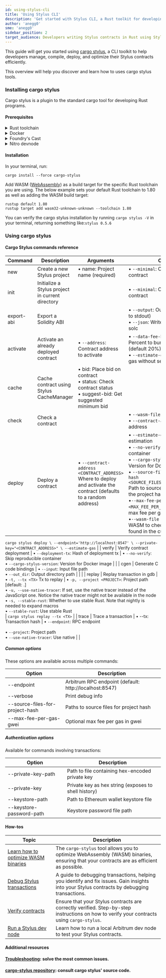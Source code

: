 ```yaml
---
id: using-stylus-cli
title: 'Using Stylus CLI'
description: 'Get started with Stylus CLI, a Rust toolkit for developing Stylus contracts'
author: 'anegg0'
sme: 'anegg0'
sidebar_position: 2
target_audience: Developers writing Stylus contracts in Rust using Stylus
---
```


This guide will get you started using [cargo stylus](https://github.com/OffchainLabs/cargo-stylus), a CLI toolkit to help developers manage, compile, deploy, and optimize their Stylus contracts efficiently.

This overview will help you discover and learn how to uses cargo stylus tools.

### Installing cargo stylus

Cargo stylus is a plugin to the standard cargo tool for developing Rust programs.

#### Prerequisites

<details>
<summary>Rust toolchain</summary>

Follow the instructions on [Rust Lang's installation page](https://www.rust-lang.org/tools/install) to install a complete Rust toolchain (v1.81 or older; v1.82 is currently not supported) on your system. After installation, ensure you can access the programs `rustup`, `rustc`, and `cargo` from your preferred terminal application.

</details>

<details>
<summary>Docker</summary>

We will use the testnet, and some `cargo stylus` commands will require Docker to operate.

You can download Docker from [Docker's website](https://www.docker.com/products/docker-desktop).

</details>

<details>
<summary>Foundry's Cast</summary>

[Foundry's Cast](https://book.getfoundry.sh/cast/) is a command-line tool for interacting with your EVM contracts.

</details>

<details>
<summary>Nitro devnode</summary>

Stylus is available on Arbitrum Sepolia, but we'll use nitro devnode, which has a pre-funded wallet, saving us the effort of wallet provisioning or running out of tokens to send transactions.

```shell title="Install your devnode"
git clone https://github.com/OffchainLabs/nitro-devnode.git
cd nitro-devnode
```

```shell title="Launch your devnode"
./run-dev-node.sh
```

</details>

#### Installation

In your terminal, run:

```shell
cargo install --force cargo-stylus
```

Add WASM ([WebAssembly](https://webassembly.org/)) as a build target for the specific Rust toolchain you are using. The below example sets your default Rust toolchain to 1.80 as well as adding the WASM build target:

```shell
rustup default 1.80
rustup target add wasm32-unknown-unknown --toolchain 1.80
```

You can verify the cargo stylus installation by running `cargo stylus -V` in your terminal, returning something like:`stylus 0.5.6`

### Using cargo stylus

#### Cargo Stylus commands reference

| Command    | Description                                      | Arguments                                                                                                          | Options                                                                                                                                                                                                                                                                                                                                                                                                                                                                                   | Examples usage                                        |
| ---------- | ------------------------------------------------ | ------------------------------------------------------------------------------------------------------------------ | ----------------------------------------------------------------------------------------------------------------------------------------------------------------------------------------------------------------------------------------------------------------------------------------------------------------------------------------------------------------------------------------------------------------------------------------------------------------------------------------- | ----------------------------------------------------- |
| new        | Create a new Stylus project                      | • name: Project name (required)                                                                                    | • `--minimal`: Create a minimal contract                                                                                                                                                                                                                                                                                                                                                                                                                                                  | `cargo stylus new <YOUR_PROJECT_NAME>`                |
| init       | Initialize a Stylus project in current directory |                                                                                                                    | • `--minimal`: Create a minimal contract                                                                                                                                                                                                                                                                                                                                                                                                                                                  | `cargo stylus init --minimal`                         |
| export-abi | Export a Solidity ABI                            |                                                                                                                    | • `--output`: Output file (defaults to stdout) <br />• `--json`: Write JSON ABI using solc                                                                                                                                                                                                                                                                                                                                                                                                | `cargo stylus export-abi --json`                      |
| activate   | Activate an already deployed contract            | • `--address`: Contract address to activate                                                                        | • `--data-fee-bump-percent`: Percent to bump estimated fee (default 20%) <br />• `--estimate-gas`: Only estimate gas without sending tx                                                                                                                                                                                                                                                                                                                                                   | `cargo stylus new <YOUR_PROJECT_NAME>`                |
| cache      | Cache contract using Stylus CacheManager         | • bid: Place bid on contract <br />• status: Check contract status <br />• suggest-bid: Get suggested minimum bid  |                                                                                                                                                                                                                                                                                                                                                                                                                                                                                           | `cargo stylus cache bid --address <CONTRACT_ADDRESS>` |
| check      | Check a contract                                 |                                                                                                                    | • `--wasm-file`: WASM to check <br />• `--contract-address`: Deploy address                                                                                                                                                                                                                                                                                                                                                                                                               |                                                       |
| deploy     | Deploy a contract                                | • `--contract-address <CONTRACT_ADDRESS>` Where to deploy and activate the contract (defaults to a random address) | • `--estimate-gas`: Only perform estimation <br />• `--no-verify`: Skip reproducible container <br />• `--cargo-stylus-version`: Version for Docker image <br />• `--source-files-for-project-hash <SOURCE_FILES_FOR_PROJECT_HASH>` Path to source files to include in the project hash <br />•`--max-fee-per-gas-gwei <MAX_FEE_PER_GAS_GWEI>` Optional max fee per gas in gwei units <br />•`--wasm-file <WASM_FILE>` The WASM to check (defaults to any found in the current directory) |                                                       |

`cargo stylus deploy \
  --endpoint='http://localhost:8547' \
  --private-key="<CONTRACT_ADDRESS>" \
  --estimate-gas`
|
| verify | Verify contract deployment | • `--deployment-tx`: Hash of deployment tx | • `--no-verify`: Skip reproducible container <br />• `--cargo-stylus-version`: Version for Docker image | |
| cgen | Generate C code bindings | • `--input`: Input file path <br />• `--out_dir`: Output directory path | | |
| replay | Replay transaction in gdb | • `-t, --tx <TX>` Tx to replay | • `-p, --project <PROJECT>`: Project path [default: .] <br />• `-u, --use-native-tracer`: If set, use the native tracer instead of the JavaScript one. Notice the native tracer might not be available in the node <br />• `-s, --stable-rust`: Whether to use stable Rust. Note that nightly is needed to expand macros <br />• `--stable-rust`: Use stable Rust <br /> | `cargo stylus replay --tx <TX>` |
| trace | Trace a transaction | • --tx: Transaction hash | • `--endpoint`: RPC endpoint <br /> <br />• `--project`: Project path <br />• `--use-native-tracer`: Use native | |

##### Common options

These options are available across multiple commands:

| Option                          | Description                                            |
| ------------------------------- | ------------------------------------------------------ |
| --endpoint                      | Arbitrum RPC endpoint (default: http://localhost:8547) |
| --verbose                       | Print debug info                                       |
| --source-files-for-project-hash | Paths to source files for project hash                 |
| --max-fee-per-gas-gwei          | Optional max fee per gas in gwei                       |

##### Authentication options

Available for commands involving transactions:

| Option                   | Description                                          |
| ------------------------ | ---------------------------------------------------- |
| --private-key-path       | Path to file containing hex-encoded private key      |
| --private-key            | Private key as hex string (exposes to shell history) |
| --keystore-path          | Path to Ethereum wallet keystore file                |
| --keystore-password-path | Keystore password file path                          |

#### How-tos

| Topic                                                                                              | Description                                                                                                                                 |
| -------------------------------------------------------------------------------------------------- | ------------------------------------------------------------------------------------------------------------------------------------------- |
| [Learn how to optimize WASM binaries](https://docs.arbitrum.io/stylus/how-tos/optimizing-binaries) | The `cargo-stylus` tool allows you to optimize WebAssembly (WASM) binaries, ensuring that your contracts are as efficient as possible.      |
| [Debug Stylus transactions](https://docs.arbitrum.io/stylus/how-tos/debug-stylus-transactions)     | A guide to debugging transactions, helping you identify and fix issues. Gain insights into your Stylus contracts by debugging transactions. |
| [Verify contracts](https://docs.arbitrum.io/stylus/how-tos/verify-contracts)                       | Ensure that your Stylus contracts are correctly verified. Step-by-step instructions on how to verify your contracts using `cargo-stylus`.   |
| [Run a Stylus dev node](https://docs.arbitrum.io/run-arbitrum-node/run-local-dev-node)             | Learn how to run a local Arbitrum dev node to test your Stylus contracts.                                                                   |

#### Additional resources

#### [Troubleshooting](https://docs.arbitrum.io/stylus/troubleshooting-building-stylus): solve the most common issues.

#### [cargo-stylus repository](https://github.com/OffchainLabs/stylus): consult cargo stylus' source code.

